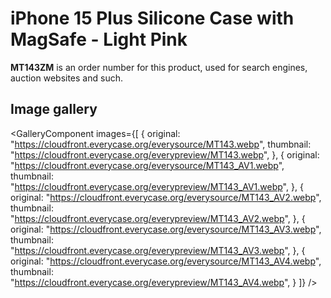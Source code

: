 
# iPhone 15 Plus Silicone Case with MagSafe - Light Pink

<Callout type='info' emoji='👉🏻'>**MT143ZM** is an order number for this product, used for search engines, auction websites and such.</Callout>

## Image gallery

<GalleryComponent
    images={[
      {
        original: "https://cloudfront.everycase.org/everysource/MT143.webp",
        thumbnail: "https://cloudfront.everycase.org/everypreview/MT143.webp",
      },
      {
        original: "https://cloudfront.everycase.org/everysource/MT143_AV1.webp",
        thumbnail: "https://cloudfront.everycase.org/everypreview/MT143_AV1.webp",
      },
      {
        original: "https://cloudfront.everycase.org/everysource/MT143_AV2.webp",
        thumbnail: "https://cloudfront.everycase.org/everypreview/MT143_AV2.webp",
      },
      {
        original: "https://cloudfront.everycase.org/everysource/MT143_AV3.webp",
        thumbnail: "https://cloudfront.everycase.org/everypreview/MT143_AV3.webp",
      },
      {
        original: "https://cloudfront.everycase.org/everysource/MT143_AV4.webp",
        thumbnail: "https://cloudfront.everycase.org/everypreview/MT143_AV4.webp",
      }
    ]}
  />
